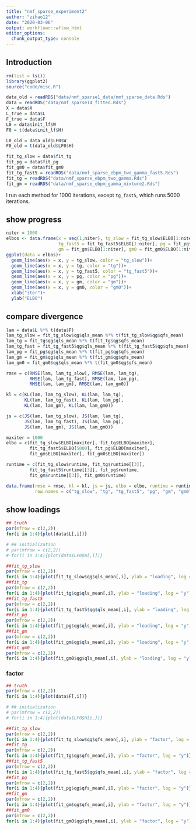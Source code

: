 ```yaml
---
title: "nmf_sparse_experiment2"
author: "zihao12"
date: "2020-03-06"
output: workflowr::wflow_html
editor_options:
  chunk_output_type: console
---
```


## Introduction

```r
rm(list = ls())
library(ggplot2)
source("code/misc.R")

data_old = readRDS("data/nmf_sparse1_data/nmf_sparse_data.Rds")
data = readRDS("data/nmf_sparse14_fitted.Rds")
X = data$X
L_true = data$L
F_true = data$F
L0 = data$init_lf$W
F0 = t(data$init_lf$H)

L0_old = data_old$LF0$W
F0_old = t(data_old$LF0$H)

fit_tg_slow = data$fit_tg
fit_pg = data$fit_pg
fit_gm0 = data$fit_gm0
fit_tg_fast5 = readRDS("data/nmf_sparse_ebpm_two_gamma_fast5.Rds")
fit_tg = readRDS("data/nmf_sparse_ebpm_two_gamma.Rds")
fit_gm = readRDS("data/nmf_sparse_ebpm_gamma_mixture2.Rds")
```

I run each method for 1000 iterations, except `tg_fast5`, which runs 5000 iterations. 

## show progress
```r
niter = 1000
elbos <- data.frame(x = seq(1,niter), tg_slow = fit_tg_slow$ELBO[1:niter], tg = fit_tg$ELBO[1:niter], 
                    tg_fast5 = fit_tg_fast5$ELBO[1:niter], pg = fit_pg$ELBO[1:niter], 
                    gm = fit_gm$ELBO[1:niter], gm0 = fit_gm0$ELBO[1:niter])
ggplot(data = elbos)+
  geom_line(aes(x = x, y = tg_slow, color = "tg_slow"))+
  geom_line(aes(x = x, y = tg, color = "tg"))+
  geom_line(aes(x = x, y = tg_fast5, color = "tg_fast5"))+
  geom_line(aes(x = x, y = pg, color = "pg"))+
  geom_line(aes(x = x, y = gm, color = "gm"))+
  geom_line(aes(x = x, y = gm0, color = "gm0"))+
  xlab("iter")+
  ylab("ELBO")
```


## compare divergence
```r
lam = data$L %*% t(data$F)
lam_tg_slow = fit_tg_slow$qg$qls_mean %*% t(fit_tg_slow$qg$qfs_mean)
lam_tg = fit_tg$qg$qls_mean %*% t(fit_tg$qg$qfs_mean)
lam_tg_fast = fit_tg_fast5$qg$qls_mean %*% t(fit_tg_fast5$qg$qfs_mean)
lam_pg = fit_pg$qg$qls_mean %*% t(fit_pg$qg$qfs_mean)
lam_gm = fit_gm$qg$qls_mean %*% t(fit_gm$qg$qfs_mean)
lam_gm0 = fit_gm0$qg$qls_mean %*% t(fit_gm0$qg$qfs_mean)

rmse = c(RMSE(lam, lam_tg_slow), RMSE(lam, lam_tg), 
         RMSE(lam, lam_tg_fast), RMSE(lam, lam_pg), 
         RMSE(lam, lam_gm), RMSE(lam, lam_gm0))

kl = c(KL(lam, lam_tg_slow), KL(lam, lam_tg), 
       KL(lam, lam_tg_fast), KL(lam, lam_pg),  
       KL(lam, lam_gm), KL(lam, lam_gm0))

js = c(JS(lam, lam_tg_slow), JS(lam, lam_tg), 
       JS(lam, lam_tg_fast), JS(lam, lam_pg), 
       JS(lam, lam_gm), JS(lam, lam_gm0))

maxiter = 1000
elbo = c(fit_tg_slow$ELBO[maxiter], fit_tg$ELBO[maxiter],
         fit_tg_fast5$ELBO[5000], fit_pg$ELBO[maxiter], 
         fit_gm$ELBO[maxiter], fit_gm0$ELBO[maxiter])

runtime = c(fit_tg_slow$runtime, fit_tg$runtime[[3]], 
         fit_tg_fast5$runtime[[3]], fit_pg$runtime, 
         fit_gm$runtime[[3]], fit_gm0$runtime)

data.frame(rmse = rmse, kl = kl, js = js, elbo = elbo, runtime = runtime,
           row.names = c("tg_slow", "tg", "tg_fast5", "pg", "gm", "gm0"))
```

## show loadings
```r
## truth
par(mfrow = c(2,2))
for(i in 1:4){plot(data$L[,i])}

# ## initialization
# par(mfrow = c(2,2))
# for(i in 1:4){plot(data$LF0$W[,i])}

##fit_tg_slow
par(mfrow = c(2,2))
for(i in 1:4){plot(fit_tg_slow$qg$qls_mean[,i], ylab = "loading", log = "y")}
##fit_tg
par(mfrow = c(2,2))
for(i in 1:4){plot(fit_tg$qg$qls_mean[,i], ylab = "loading", log = "y")}
##fit_tg_fast5
par(mfrow = c(2,2))
for(i in 1:4){plot(fit_tg_fast5$qg$qls_mean[,i], ylab = "loading", log = "y")}
##fit_pg
par(mfrow = c(2,2))
for(i in 1:4){plot(fit_pg$qg$qls_mean[,i], ylab = "loading", log = "y")}
##fit_gm
par(mfrow = c(2,2))
for(i in 1:4){plot(fit_gm$qg$qls_mean[,i], ylab = "loading", log = "y")}
##fit_gm0
par(mfrow = c(2,2))
for(i in 1:4){plot(fit_gm0$qg$qls_mean[,i], ylab = "loading", log = "y")}
```


### factor
```r
## truth
par(mfrow = c(2,2))
for(i in 1:4){plot(data$F[,i])}

# ## initialization
# par(mfrow = c(2,2))
# for(i in 1:4){plot(data$LF0$H[i,])}

##fit_tg_slow
par(mfrow = c(2,2))
for(i in 1:4){plot(fit_tg_slow$qg$qfs_mean[,i], ylab = "factor", log = "y")}
##fit_tg
par(mfrow = c(2,2))
for(i in 1:4){plot(fit_tg$qg$qfs_mean[,i], ylab = "factor", log = "y")}
##fit_tg_fast5
par(mfrow = c(2,2))
for(i in 1:4){plot(fit_tg_fast5$qg$qfs_mean[,i], ylab = "factor", log = "y")}
##fit_pg
par(mfrow = c(2,2))
for(i in 1:4){plot(fit_pg$qg$qfs_mean[,i], ylab = "factor", log = "y")}
##fit_gm
par(mfrow = c(2,2))
for(i in 1:4){plot(fit_gm$qg$qfs_mean[,i], ylab = "factor", log = "y")}
##fit_gm0
par(mfrow = c(2,2))
for(i in 1:4){plot(fit_gm0$qg$qfs_mean[,i], ylab = "factor", log = "y")}
```









